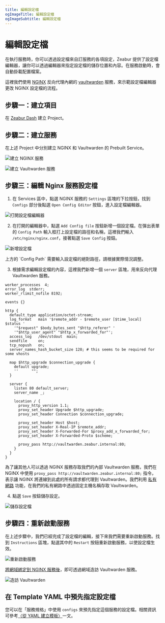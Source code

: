 ```yaml
---
title: 編輯設定檔
ogImageTitle: 編輯設定檔
ogImageSubtitle: 編輯設定檔
---
```



# 編輯設定檔

在執行服務時，你可以透過設定檔來自訂服務的各項設定，Zeabur 提供了設定檔編輯器，讓你可以透過編輯器來指定設定檔的儲存位置和內容。在服務啟動時，會自動掛載配置檔案。

這裡我們使用 [NGINX](https://nginx.com/) 反向代理內網的 [vaultwarden](https://github.com/dani-garcia/vaultwarden) 服務，來示範設定檔編輯器更改 NGINX 設定檔的流程。

## 步驟一：建立項目

在 [Zeabur Dash](https://dash.zeabur.com/) 建立 Project。

## 步驟二：建立服務

在上述 Project 中分別建立 NGINX 和 Vaultwarden 的 Prebuilt Service。

![建立 NGINX 服務](/data-management/config-edit/create-nginx-service.en-US.png)

![建立 Vaultwarden 服務](/data-management/config-edit/create-vultwarden-service.en-US.png)

## 步驟三：編輯 Nginx 服務設定檔

1. 在 Services 區中，點選 NGINX 服務的 `Settings` 區塊的下拉按鈕，找到 `Configs` 部分後點選 `Open Config Editor` 按鈕，進入設定檔編輯器。

![打開設定檔編輯器](/data-management/config-edit/open-config-editor.en-US.png)

2. 在打開的編輯器中，點選 `Add Config file` 按鈕新增一個設定檔。在彈出表單的 `Config Path` 輸入框打上設定檔的路徑和名稱，這裡我們輸入 `/etc/nginx/nginx.conf`，接著點選 `Save Config` 按鈕。

![新增設定檔](/data-management/config-edit/create-new-config.en-US.png)

<Callout>
    上方的 `Config Path` 需要輸入設定檔的絕對路徑，請根據實際情況調整。
</Callout>

3. 根據需求編輯設定檔的內容，這裡我們新增一個 `server` 區塊，用來反向代理 Vaultwarden 服務。

```nginx
worker_processes  4;
error_log  stderr;
worker_rlimit_nofile 8192;

events {}

http {
  default_type application/octet-stream;
  log_format   main '$remote_addr - $remote_user [$time_local]  $status '
    '"$request" $body_bytes_sent "$http_referer" '
    '"$http_user_agent" "$http_x_forwarded_for"';
  access_log   /dev/stdout  main;
  sendfile     on;
  tcp_nopush   on;
  server_names_hash_bucket_size 128; # this seems to be required for some vhosts

  map $http_upgrade $connection_upgrade {
    default upgrade;
    ''      "";
  }

  server {
    listen 80 default_server;
    server_name _;

    location / {
      proxy_http_version 1.1;
      proxy_set_header Upgrade $http_upgrade;
      proxy_set_header Connection $connection_upgrade;

      proxy_set_header Host $host;
      proxy_set_header X-Real-IP $remote_addr;
      proxy_set_header X-Forwarded-For $proxy_add_x_forwarded_for;
      proxy_set_header X-Forwarded-Proto $scheme;

      proxy_pass http://vaultwarden.zeabur.internal:80;
    }
  }
}
```
為了讓其他人可以透過 NGINX 服務存取我們的內部 Vaultwarden 服務，我們在 NGINX 中使用 `proxy_pass http://vaultwarden.zeabur.internal:80;` 指令，表示讓 NGINX 將連線到此處的所有請求都代理到 Vaultwarden。我們利用 [私有網路](/deploy/private-networking) 功能，在我們的私有網路中透過固定主機名稱存取 Vaultwarden。

4. 點選 `Save` 按鈕儲存設定。

![儲存設定檔](/data-management/config-edit/save-config.en-US.png)

## 步驟四：重新啟動服務

在上述步驟中，我們已經完成了設定檔的編輯，接下來我們需要重新啟動服務。找到 `Instructions` 區塊，點選其中的 `Restart` 按鈕重新啟動服務，以使設定檔生效。

![重新啟動服務](/data-management/config-edit/restart-service.en-US.png)

[將網域綁定到 NGINX 服務後](/deploy/domain-binding)，即可透過網域造訪 Vaultwarden 服務。

![造訪 Vaultwarden](/data-management/config-edit/vultwarden-service.en-US.png)

## 在 Template YAML 中預先指定設定檔

您可以在「服務規格」中使用 `configs` 來預先指定這個服務的設定檔。相關資訊可參考[〈從 YAML 建立模板〉](/template/template-in-code)一文。
